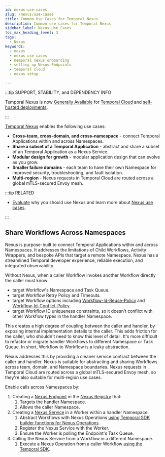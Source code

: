 ```yaml
---
id: nexus-use-cases
slug: /nexus/use-cases
title: Common Use Cases for Temporal Nexus
description: Common use cases for Temporal Nexus
sidebar_label: Nexus Use Cases
toc_max_heading_level: 3
tags:
  - Nexus
keywords:
  - nexus
  - nexus use cases
  - nemporal nexus onboarding
  - setting up Nexus Endpoints
  - temporal cloud
  - nexus setup

---
```


:::tip SUPPORT, STABILITY, and DEPENDENCY INFO

Temporal Nexus is now [Generally Available](/evaluate/development-production-features/release-stages#general-availability) for [Temporal Cloud](/cloud/nexus) and [self-hosted deployments](/production-deployment/self-hosted-guide/nexus).

:::

[Temporal Nexus](/evaluate/nexus) enables the following use cases:

- **Cross-team, cross-domain, and cross-namespace** \-
  connect Temporal Applications within and across Namespaces.
- **Share a subset of a Temporal Application** \-
  abstract and share a subset of an Temporal Application as a Nexus Service.
- **Modular design for growth** \-
  modular application design that can evolve as you grow.
- **Smaller failure domains** \-
  each team to have their own Namespace for improved security, troubleshooting, and fault isolation.
- **Multi-region** \-
  Nexus requests in Temporal Cloud are routed across a global mTLS-secured Envoy mesh.

:::tip RELATED

- [Evaluate](/evaluate/nexus) why you should use Nexus and learn more about [Nexus use cases](/evaluate/nexus#use-cases).

:::

## Share Workflows Across Namespaces

Nexus is purpose-built to connect Temporal Applications within and across Namespaces.
It addresses the limitations of Child Workflows, Activity Wrappers, and bespoke APIs that target a remote Namespace.
Nexus has a streamlined Temporal developer experience, reliable execution, and integrated observability.

Without Nexus, when a caller Workflow invokes another Workflow directly the caller must know:

- target Workflow's Namespace and Task Queue.
- target Workflow Retry Policy and Timeouts.
- target Workflow options including [Workflow-Id-Reuse-Policy](/workflows#workflow-id-reuse-policy) and [Workflow-Id-Conflict-Policy](/workflows#workflow-id-conflict-policy).
- target Workflow ID uniqueness constraints, so it doesn't conflict with other Workflow types in the handler Namespace.

This creates a high degree of coupling between the caller and handler, by exposing internal implementation details to the caller.
This adds friction for the caller, who shouldn't need to know this level of detail.
It's more difficult to refactor or migrate handler Workflows to different Namespace or Task Queue.
In short, Workflow to Workflow is a leaky abstraction.

Nexus addresses this by providing a cleaner service contract between the caller and handler.
Nexus is suitable for abstracting and sharing Workflows across team, domain, and Namespace boundaries.
Nexus requests in Temporal Cloud are routed across a global mTLS-secured Envoy mesh, so they're also suitable for multi-region use cases.

Enable calls across Namespaces by:

1. Creating a [Nexus Endpoint](/nexus/endpoints) in the [Nexus Registry](/nexus/registry) that:
   1. Targets the handler Namespace.
   2. Allows the caller Namespace.
2. Creating a [Nexus Service](/nexus/services) in a Worker within a handler Namespace.
   1. Abstract Workflows with Nexus Operations [using Temporal SDK builder functions for Nexus Operations](/nexus/operations#sdk-support).
   2. Register the Nexus Service with the Worker.
   3. Ensure the Worker is polling the Endpoint's Task Queue.
3. Calling the Nexus Service from a Workflow in a different Namespace.
   1. Execute a Nexus Operation from a caller Workflow [using the Temporal SDK](/nexus/operations#sdk-support).
